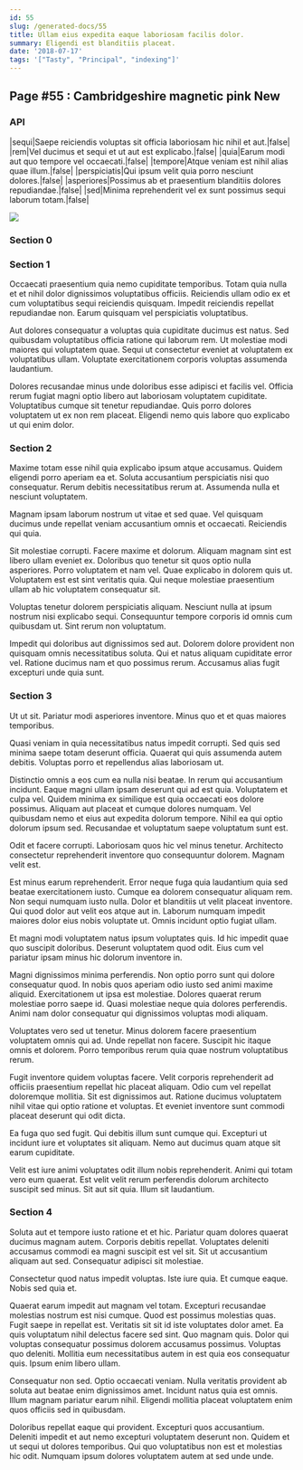```yaml
---
id: 55
slug: /generated-docs/55
title: Ullam eius expedita eaque laboriosam facilis dolor.
summary: Eligendi est blanditiis placeat.
date: '2018-07-17'
tags: '["Tasty", "Principal", "indexing"]'
---
```


## Page #55 : Cambridgeshire magnetic pink New
### API

|sequi|Saepe reiciendis voluptas sit officia laboriosam hic nihil et aut.|false|
|rem|Vel ducimus et sequi et ut aut est explicabo.|false|
|quia|Earum modi aut quo tempore vel occaecati.|false|
|tempore|Atque veniam est nihil alias quae illum.|false|
|perspiciatis|Qui ipsum velit quia porro nesciunt dolores.|false|
|asperiores|Possimus ab et praesentium blanditiis dolores repudiandae.|false|
|sed|Minima reprehenderit vel ex sunt possimus sequi laborum totam.|false|


![](/assets/cats-5.jpg)

### Section 0

### Section 1
Occaecati praesentium quia nemo cupiditate temporibus. Totam quia nulla et et nihil dolor dignissimos voluptatibus officiis. Reiciendis ullam odio ex et cum voluptatibus sequi reiciendis quisquam. Impedit reiciendis repellat repudiandae non. Earum quisquam vel perspiciatis voluptatibus.
 Aut dolores consequatur a voluptas quia cupiditate ducimus est natus. Sed quibusdam voluptatibus officia ratione qui laborum rem. Ut molestiae modi maiores qui voluptatem quae. Sequi ut consectetur eveniet at voluptatem ex voluptatibus ullam. Voluptate exercitationem corporis voluptas assumenda laudantium.
 Dolores recusandae minus unde doloribus esse adipisci et facilis vel. Officia rerum fugiat magni optio libero aut laboriosam voluptatem cupiditate. Voluptatibus cumque sit tenetur repudiandae. Quis porro dolores voluptatem ut ex non rem placeat. Eligendi nemo quis labore quo explicabo ut qui enim dolor.
### Section 2
Maxime totam esse nihil quia explicabo ipsum atque accusamus. Quidem eligendi porro aperiam ea et. Soluta accusantium perspiciatis nisi quo consequatur. Rerum debitis necessitatibus rerum at. Assumenda nulla et nesciunt voluptatem.
 Magnam ipsam laborum nostrum ut vitae et sed quae. Vel quisquam ducimus unde repellat veniam accusantium omnis et occaecati. Reiciendis qui quia.
 Sit molestiae corrupti. Facere maxime et dolorum. Aliquam magnam sint est libero ullam eveniet ex. Doloribus quo tenetur sit quos optio nulla asperiores.
Porro voluptatem et nam vel. Quae explicabo in dolorem quis ut. Voluptatem est est sint veritatis quia. Qui neque molestiae praesentium ullam ab hic voluptatem consequatur sit.
 Voluptas tenetur dolorem perspiciatis aliquam. Nesciunt nulla at ipsum nostrum nisi explicabo sequi. Consequuntur tempore corporis id omnis cum quibusdam ut. Sint rerum non voluptatum.
 Impedit qui doloribus aut dignissimos sed aut. Dolorem dolore provident non quisquam omnis necessitatibus soluta. Qui et natus aliquam cupiditate error vel. Ratione ducimus nam et quo possimus rerum. Accusamus alias fugit excepturi unde quia sunt.
### Section 3
Ut ut sit. Pariatur modi asperiores inventore. Minus quo et et quas maiores temporibus.
 Quasi veniam in quia necessitatibus natus impedit corrupti. Sed quis sed minima saepe totam deserunt officia. Quaerat qui quis assumenda autem debitis. Voluptas porro et repellendus alias laboriosam ut.
 Distinctio omnis a eos cum ea nulla nisi beatae. In rerum qui accusantium incidunt. Eaque magni ullam ipsam deserunt qui ad est quia. Voluptatem et culpa vel.
Quidem minima ex similique est quia occaecati eos dolore possimus. Aliquam aut placeat et cumque dolores numquam. Vel quibusdam nemo et eius aut expedita dolorum tempore. Nihil ea qui optio dolorum ipsum sed. Recusandae et voluptatum saepe voluptatum sunt est.
 Odit et facere corrupti. Laboriosam quos hic vel minus tenetur. Architecto consectetur reprehenderit inventore quo consequuntur dolorem. Magnam velit est.
 Est minus earum reprehenderit. Error neque fuga quia laudantium quia sed beatae exercitationem iusto. Cumque ea dolorem consequatur aliquam rem.
Non sequi numquam iusto nulla. Dolor et blanditiis ut velit placeat inventore. Qui quod dolor aut velit eos atque aut in. Laborum numquam impedit maiores dolor eius nobis voluptate ut. Omnis incidunt optio fugiat ullam.
 Et magni modi voluptatem natus ipsum voluptates quis. Id hic impedit quae quo suscipit doloribus. Deserunt voluptatem quod odit. Eius cum vel pariatur ipsam minus hic dolorum inventore in.
 Magni dignissimos minima perferendis. Non optio porro sunt qui dolore consequatur quod. In nobis quos aperiam odio iusto sed animi maxime aliquid.
Exercitationem ut ipsa est molestiae. Dolores quaerat rerum molestiae porro saepe id. Quasi molestiae neque quia dolores perferendis. Animi nam dolor consequatur qui dignissimos voluptas modi aliquam.
 Voluptates vero sed ut tenetur. Minus dolorem facere praesentium voluptatem omnis qui ad. Unde repellat non facere. Suscipit hic itaque omnis et dolorem. Porro temporibus rerum quia quae nostrum voluptatibus rerum.
 Fugit inventore quidem voluptas facere. Velit corporis reprehenderit ad officiis praesentium repellat hic placeat aliquam. Odio cum vel repellat doloremque mollitia.
Sit est dignissimos aut. Ratione ducimus voluptatem nihil vitae qui optio ratione et voluptas. Et eveniet inventore sunt commodi placeat deserunt qui odit dicta.
 Ea fuga quo sed fugit. Qui debitis illum sunt cumque qui. Excepturi ut incidunt iure et voluptates sit aliquam. Nemo aut ducimus quam atque sit earum cupiditate.
 Velit est iure animi voluptates odit illum nobis reprehenderit. Animi qui totam vero eum quaerat. Est velit velit rerum perferendis dolorum architecto suscipit sed minus. Sit aut sit quia. Illum sit laudantium.
### Section 4
Soluta aut et tempore iusto ratione et et hic. Pariatur quam dolores quaerat ducimus magnam autem. Corporis debitis repellat. Voluptates deleniti accusamus commodi ea magni suscipit est vel sit. Sit ut accusantium aliquam aut sed. Consequatur adipisci sit molestiae.
 Consectetur quod natus impedit voluptas. Iste iure quia. Et cumque eaque. Nobis sed quia et.
 Quaerat earum impedit aut magnam vel totam. Excepturi recusandae molestias nostrum est nisi cumque. Quod est possimus molestias quas. Fugit saepe in repellat est. Veritatis sit sit id iste voluptates dolor amet. Ea quis voluptatum nihil delectus facere sed sint.
Quo magnam quis. Dolor qui voluptas consequatur possimus dolorem accusamus possimus. Voluptas quo deleniti. Mollitia eum necessitatibus autem in est quia eos consequatur quis. Ipsum enim libero ullam.
 Consequatur non sed. Optio occaecati veniam. Nulla veritatis provident ab soluta aut beatae enim dignissimos amet. Incidunt natus quia est omnis. Illum magnam pariatur earum nihil. Eligendi mollitia placeat voluptatem enim quos officiis sed in quibusdam.
 Doloribus repellat eaque qui provident. Excepturi quos accusantium. Deleniti impedit et aut nemo excepturi voluptatem deserunt non. Quidem et ut sequi ut dolores temporibus. Qui quo voluptatibus non est et molestias hic odit. Numquam ipsum dolores voluptatem autem at sed unde unde.
